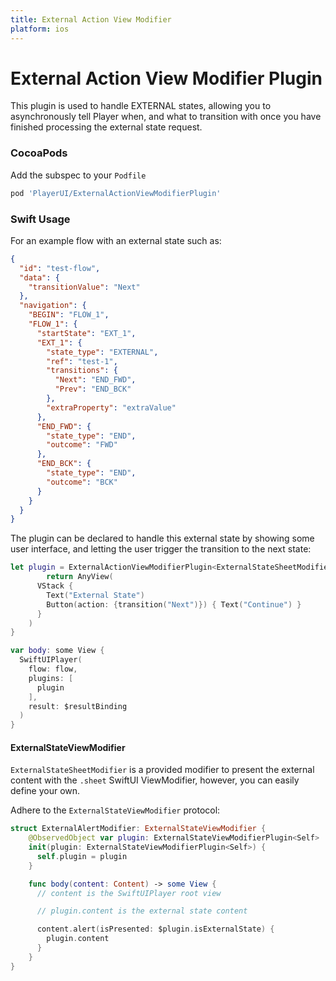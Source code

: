 ```yaml
---
title: External Action View Modifier 
platform: ios
---
```


# External Action View Modifier Plugin

This plugin is used to handle EXTERNAL states, allowing you to asynchronously tell Player when, and what to transition with once you have finished processing the external state request.

### CocoaPods
Add the subspec to your `Podfile`

```ruby
pod 'PlayerUI/ExternalActionViewModifierPlugin'
```

### Swift Usage

For an example flow with an external state such as:

```json
{
  "id": "test-flow",
  "data": {
    "transitionValue": "Next"
  },
  "navigation": {
    "BEGIN": "FLOW_1",
    "FLOW_1": {
      "startState": "EXT_1",
      "EXT_1": {
        "state_type": "EXTERNAL",
        "ref": "test-1",
        "transitions": {
          "Next": "END_FWD",
          "Prev": "END_BCK"
        },
        "extraProperty": "extraValue"
      },
      "END_FWD": {
        "state_type": "END",
        "outcome": "FWD"
      },
      "END_BCK": {
        "state_type": "END",
        "outcome": "BCK"
      }
    }
  }
}
```

The plugin can be declared to handle this external state by showing some user interface, and letting the user trigger the transition to the next state:

```swift
let plugin = ExternalActionViewModifierPlugin<ExternalStateSheetModifier> { state, options, transition in
		return AnyView(
      VStack {
        Text("External State")
        Button(action: {transition("Next")}) { Text("Continue") }
      }
    )
}

var body: some View {
  SwiftUIPlayer(
    flow: flow,
    plugins: [
      plugin
    ],
    result: $resultBinding
  )
}
```

#### ExternalStateViewModifier

`ExternalStateSheetModifier` is a provided modifier to present the external content with the `.sheet` SwiftUI ViewModifier, however, you can easily define your own.

Adhere to the `ExternalStateViewModifier` protocol:

```swift
struct ExternalAlertModifier: ExternalStateViewModifier {
    @ObservedObject var plugin: ExternalStateViewModifierPlugin<Self>
    init(plugin: ExternalStateViewModifierPlugin<Self>) {
      self.plugin = plugin
    }

    func body(content: Content) -> some View {
      // content is the SwiftUIPlayer root view

      // plugin.content is the external state content

      content.alert(isPresented: $plugin.isExternalState) {
        plugin.content
      }
    }
}
```